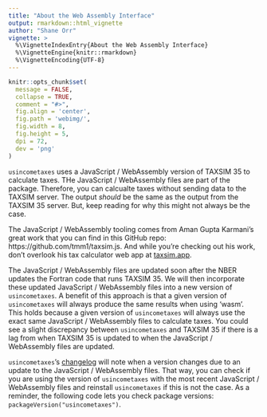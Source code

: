 ```yaml
---
title: "About the Web Assembly Interface"
output: rmarkdown::html_vignette
author: "Shane Orr"
vignette: >
  %\VignetteIndexEntry{About the Web Assembly Interface}
  %\VignetteEngine{knitr::rmarkdown}
  %\VignetteEncoding{UTF-8}
---
```


```r
knitr::opts_chunk$set(
  message = FALSE,
  collapse = TRUE,
  comment = "#>",
  fig.align = 'center',
  fig.path = 'webimg/',
  fig.width = 8,
  fig.height = 5,
  dpi = 72,
  dev = 'png'
)
```

`usincometaxes` uses a JavaScript / WebAssembly version of TAXSIM 35 to calculate taxes. THe JavaScript / WebAssembly files are part of the package. Therefore, you can calcualte taxes without sending data to the TAXSIM server. The output *should* be the same as the output from the TAXSIM 35 server. But, keep reading for why this might not always be the case.

The JavaScript / WebAssembly tooling comes from Aman Gupta Karmani's great work that you can find in this GitHub repo: https://github.com/tmm1/taxsim.js. And while you're checking out his work, don't overlook his tax calculator web app at [taxsim.app](https://taxsim.app).

The JavaScript / WebAssembly files are updated soon after the NBER updates the Fortran code that runs TAXSIM 35. We will then incorporate these updated JavaScript / WebAssembly files into a new version of `usincometaxes`. A benefit of this approach is that a given version of `usincometaxes` will always produce the same results when using 'wasm'. This holds because a given version of `usincometaxes` will always use the exact same JavaScript / WebAssembly files to calculate taxes. You could see a slight discrepancy between `usincometaxes` and  TAXSIM 35 if there is a lag from when TAXSIM 35 is updated to when the JavaScript / WebAssembly files are updated.

`usincometaxes`'s [changelog](https://www.shaneorr.io/r/usincometaxes/news/index.html) will note when a version changes due to an update to the JavaScript / WebAssembly files. That way, you can check if you are using the version of `usincometaxes` with the most recent JavaScript / WebAssembly files and reinstall `usincometaxes` if this is not the case. As a reminder, the following code lets you check package versions: `packageVersion("usincometaxes")`.
